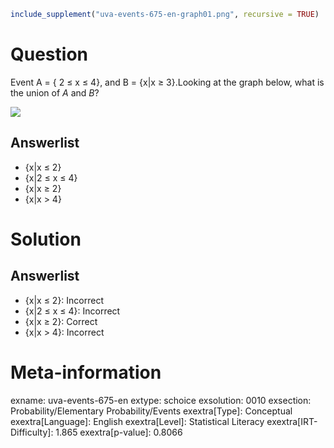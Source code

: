```r
include_supplement("uva-events-675-en-graph01.png", recursive = TRUE)
```

Question
========

Event A = { 2 ≤ x ≤ 4}, and B = {x|x ≥ 3}.Looking at the graph below, what is the union of *A* and *B*?

![](uva-events-675-en-graph01.png)

Answerlist
----------

* {x|x ≤ 2}
* {x|2 ≤ x ≤ 4}
* {x|x ≥ 2}
* {x|x > 4}

Solution
========

Answerlist
----------

* {x|x ≤ 2}: Incorrect
* {x|2 ≤ x ≤ 4}: Incorrect
* {x|x ≥ 2}: Correct
* {x|x > 4}: Incorrect

Meta-information
================
exname: uva-events-675-en
extype: schoice
exsolution: 0010
exsection: Probability/Elementary Probability/Events
exextra[Type]: Conceptual
exextra[Language]: English
exextra[Level]: Statistical Literacy
exextra[IRT-Difficulty]: 1.865
exextra[p-value]: 0.8066
